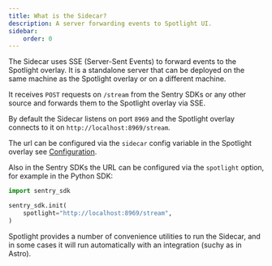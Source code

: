 ```yaml
---
title: What is the Sidecar?
description: A server forwarding events to Spotlight UI.
sidebar:
    order: 0
---
```


The Sidecar uses SSE (Server-Sent Events) to forward events to the Spotlight overlay. It is a standalone server that can be deployed on the same machine as the Spotlight overlay or on a different machine.

It receives `POST` requests on `/stream` from the Sentry SDKs or any other source and forwards them to the Spotlight overlay via SSE.

By default the Sidecar listens on port `8969` and the Spotlight overlay connects to it on `http://localhost:8969/stream`.

The url can be configured via the `sidecar` config variable in the Spotlight overlay see [Configuration](/reference/configuration/#sidecar).

Also in the Sentry SDKs the URL can be configured via the `spotlight` option, for example in the Python SDK:

```python {4}
import sentry_sdk

sentry_sdk.init(
    spotlight="http://localhost:8969/stream",
)
```

Spotlight provides a number of convenience utilities to run the Sidecar, and in some cases it will run automatically with an integration (suchy as in Astro).

<LinkCard title="NPX" href="./npx/" description="Run the Sidecar with Node." />
<LinkCard title="Vite" href="./vite/" description="Run the Sidecar as a Vite plugin." />
<LinkCard title="Webpack" href="./webpack/" description="Run the Sidecar as a Webpack plugin." />
<LinkCard title="Docker" href="./docker/" description="Run the Sidecar via a Docker image." />
